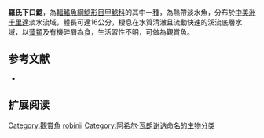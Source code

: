 {{Speciesbox
| name = 羅氏下口鯰
| image = 
| image_width = 250px
| image_caption = 
| status = NE
| status_system = IUCN3.1
| genus = Hypostomus
| species = robinii
| authority = [[Achille_Valenciennes|Valenciennes]], 1840
| synonyms = *''Hypostomus robini'',Valenciennes, 1840
}}

'''羅氏下口鯰'''，為[[輻鰭魚綱|輻鰭魚綱]][[鯰形目|鯰形目]][[甲鯰科|甲鯰科]]的其中一[[種|種]]，為熱帶淡水魚，分布於[[中美洲|中美洲]][[千里達|千里達]]淡水流域，體長可達16公分，棲息在水質清澈且流動快速的溪流底層水域，以[[藻類|藻類]]及有機碎屑為食，生活習性不明，可做為觀賞魚。
==参考文献==
*{{FishBase_species|genus=Hypostomus|species=robinii|year=2015|month=1}}

== 扩展阅读 ==
{{refbegin}}
{{wikispecies-inline|Hypostomus robinii|羅氏下口鯰}}
{{refend}}
{{Taxonbar|from=Q6404417}}

[[Category:觀賞魚|Category:觀賞魚]]
[[Category:下口鯰屬|robinii]]
[[Category:阿希尔·瓦朗谢讷命名的生物分类|Category:阿希尔·瓦朗谢讷命名的生物分类]]